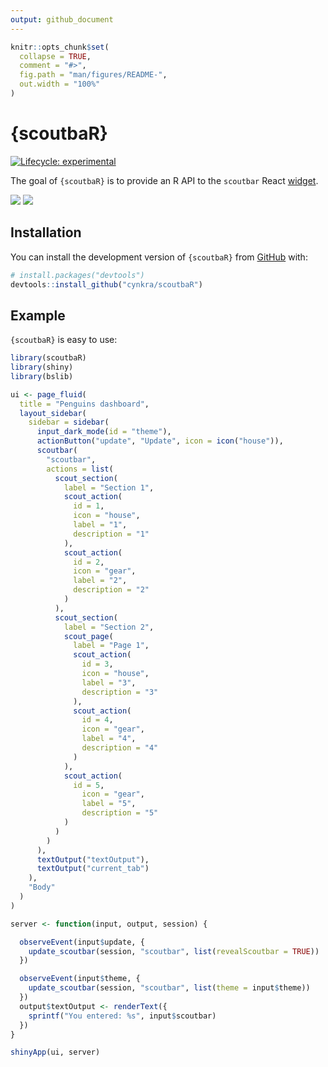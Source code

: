 ```yaml
---
output: github_document
---
```


<!-- README.md is generated from README.Rmd. Please edit that file -->

```r
knitr::opts_chunk$set(
  collapse = TRUE,
  comment = "#>",
  fig.path = "man/figures/README-",
  out.width = "100%"
)
```

# {scoutbaR}

<!-- badges: start -->
[![Lifecycle: experimental](https://img.shields.io/badge/lifecycle-experimental-orange.svg)](https://lifecycle.r-lib.org/articles/stages.html#experimental)
<!-- badges: end -->

The goal of `{scoutbaR}` is to provide an R API to the `scoutbar` React [widget](https://www.scoutbar.co/).

![](./man/figures/scoutbar-dark.png)
![](./man/figures/scoutbar-light.png)

## Installation

You can install the development version of `{scoutbaR}` from [GitHub](https://github.com/) with:

``` r
# install.packages("devtools")
devtools::install_github("cynkra/scoutbaR")
```

## Example

`{scoutbaR}` is easy to use:

```r
library(scoutbaR)
library(shiny)
library(bslib)

ui <- page_fluid(
  title = "Penguins dashboard",
  layout_sidebar(
    sidebar = sidebar(
      input_dark_mode(id = "theme"),
      actionButton("update", "Update", icon = icon("house")),
      scoutbar(
        "scoutbar",
        actions = list(
          scout_section(
            label = "Section 1",
            scout_action(
              id = 1,
              icon = "house",
              label = "1",
              description = "1"
            ),
            scout_action(
              id = 2,
              icon = "gear",
              label = "2",
              description = "2"
            )
          ),
          scout_section(
            label = "Section 2",
            scout_page(
              label = "Page 1",
              scout_action(
                id = 3,
                icon = "house",
                label = "3",
                description = "3"
              ),
              scout_action(
                id = 4,
                icon = "gear",
                label = "4",
                description = "4"
              )
            ),
            scout_action(
              id = 5,
                icon = "gear",
                label = "5",
                description = "5"
            )
          )
        )
      ),
      textOutput("textOutput"),
      textOutput("current_tab")
    ),
    "Body"
  )
)

server <- function(input, output, session) {

  observeEvent(input$update, {
    update_scoutbar(session, "scoutbar", list(revealScoutbar = TRUE))
  })

  observeEvent(input$theme, {
    update_scoutbar(session, "scoutbar", list(theme = input$theme))
  })
  output$textOutput <- renderText({
    sprintf("You entered: %s", input$scoutbar)
  })
}

shinyApp(ui, server)
```
